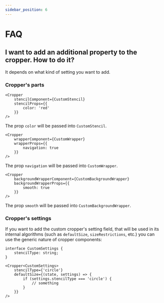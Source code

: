 ```yaml
---
sidebar_position: 6
---
```




# FAQ

## I want to add an additional property to the cropper. How to do it?

It depends on what kind of setting you want to add.

### Cropper's parts

<Tabs>
<TabItem value="stencil" label="Stencil" default>

```tsx
<Cropper
	stencilComponent={CustomStencil}
	stencilProps={{
		color: 'red'
	}}
/>
```

The prop `color` will be passed into `CustomStencil`.

</TabItem>
<TabItem value="wrapper" label="Wrapper">

```tsx
<Cropper
	wrapperComponent={CustomWrapper}
	wrapperProps={{
		navigation: true
	}}
/>
```

The prop `navigation` will be passed into `CustomWrapper`.

</TabItem>
<TabItem value="backgroundWrapper" label="BackgroundWrapper">

```tsx
<Cropper
	backgroundWrapperComponent={CustomBackgroundWrapper}
	backgroundWrapperProps={{
		smooth: true
	}}
/>
```

The prop `smooth` will be passed into `CustomBackgroundWrapper`.

</TabItem>
</Tabs>


### Cropper's settings

If you want to add the custom cropper's setting field, that will be used in its internal algorithms (such as `defaultSize`, `sizeRestrictions`, etc.)
you can use the generic nature of cropper components:
```tsx
interface CustomSettings {
	stencilType: string;
}
```
```tsx
<Cropper<CustomSettings>
	stencilType={'circle'}
	defaultSize={(state, settings) => {
		if (settings.stencilType === 'circle') {
			// something
		}
	}}
/>
```
